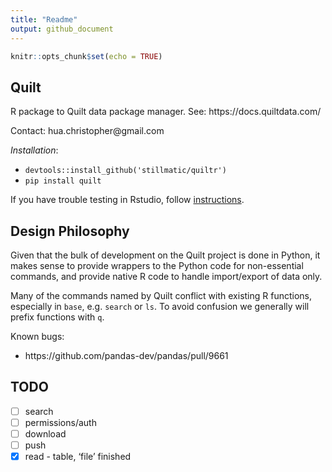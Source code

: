 ```yaml
---
title: "Readme"
output: github_document
---
```


```r
knitr::opts_chunk$set(echo = TRUE)
```

## Quilt

R package to Quilt data package manager. See: https://docs.quiltdata.com/

Contact: hua.christopher@gmail.com

*Installation*:

* `devtools::install_github('stillmatic/quiltr')`
* `pip install quilt`
<!-- * `devtools::install_github('apache/spark', ref='master', subdir='R/pkg')` -->

If you have trouble testing in Rstudio, follow [instructions](https://stackoverflow.com/questions/31121645/rstudio-shows-a-different-path-variable).

## Design Philosophy

Given that the bulk of development on the Quilt project is done in Python, it makes sense to provide wrappers to the Python code for non-essential commands, and provide native R code to handle import/export of data only.

Many of the commands named by Quilt conflict with existing R functions, especially in `base`, e.g. `search` or `ls`. To avoid confusion we generally will prefix functions with `q`. 

Known bugs:

* https://github.com/pandas-dev/pandas/pull/9661

## TODO

* [ ] search
* [ ] permissions/auth
* [ ] download
* [ ] push
* [X] read - table, 'file' finished
